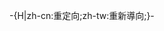 <noinclude>{{This is a redirect/rcat}}</noinclude>-{H|zh-cn:重定向;zh-tw:重新導向;}-{{Redirect template
 |name=本名重新導向
 |from=人物[[本名]]
 |info=用於將頁面導向至條目當前的標題，其以藝名或筆名命名；或是因為結婚改姓，由舊姓名字導向至新名字。
**更多-{zh-hant:訊息;zh-hans:信息}-參見[[:Category:本名重定向]]。
 |all category=本名重定向
}}<noinclude>
{{Redirect_template/autodoc}}</noinclude>